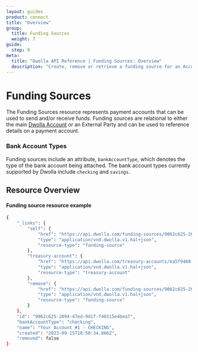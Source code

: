 ```yaml
---
layout: guides
product: connect
title: "Overview"
group:
  title: Funding Sources
  weight: 7
guide:
  step: 0
meta:
  title: "Dwolla API Reference | Funding Sources: Overview"
  description: "Create, remove or retrieve a funding source for an Account."
---
```



# Funding Sources

The Funding Sources resource represents payment accounts that can be used to send and/or receive funds. Funding sources are relational to either the main [Dwolla Account](/api-reference/connect/funding-sources/create) or an <span><ContentTooltip preset="external-party" href="https://developers.dwolla.com/api-reference/connect/funding-sources/create-for-external-party">External Party</ContentTooltip></span> and can be used to reference details on a payment account.

### Bank Account Types

Funding sources include an attribute, `bankAccountType`, which denotes the type of the bank account being attached. The bank account types currently supported by Dwolla include `checking` and `savings`.

## Resource Overview

<Table table={AccountFundingSource} />

#### Funding source resource example

```bash
{
    "_links": {
        "self": {
            "href": "https://api.dwolla.com/funding-sources/9062c625-2094-47ed-9d1f-f40315e4bea7",
            "type": "application/vnd.dwolla.v1.hal+json",
            "resource-type": "funding-source"
        },
        "treasury-account": {
            "href": "https://api.dwolla.com/treasury-accounts/ea5f9468-4374-410f-b52e-5461d8cbca98",
            "type": "application/vnd.dwolla.v1.hal+json",
            "resource-type": "treasury-account"
        },
        "remove": {
            "href": "https://api.dwolla.com/funding-sources/9062c625-2094-47ed-9d1f-f40315e4bea7",
            "type": "application/vnd.dwolla.v1.hal+json",
            "resource-type": "funding-source"
        }
    },
    "id": "9062c625-2094-47ed-9d1f-f40315e4bea7",
    "bankAccountType": "checking",
    "name": "Your Account #1 - CHECKING",
    "created": "2023-09-15T18:50:34.866Z",
    "removed": false
}
```
